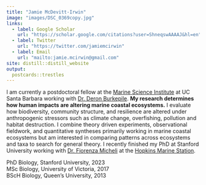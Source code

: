 ```yaml
---
title: "Jamie McDevitt-Irwin"
image: "images/DSC_0369copy.jpg"
links:
  - label: Google Scholar
    url: "https://scholar.google.com/citations?user=ShneqswAAAAJ&hl=en"
  - label: Twitter
    url: "https://twitter.com/jamiemcirwin"   
  - label: Email
    url: "mailto:jamie.mcirwin@gmail.com"   
site: distill::distill_website
output:
  postcards::trestles
---
```



I am currently a postdoctoral fellow at the [Marine Science Institute](https://msi.ucsb.edu/) at UC Santa Barbara working with [Dr. Deron Burkepile](https://labs.eemb.ucsb.edu/burkepile/deron/). **My research determines how human impacts are altering marine coastal ecosystems.** I evaluate how biodiversity, community structure, and resilience are altered under anthropogenic stressors such as climate change, overfishing, pollution and habitat destruction. I combine theory driven experiments, observational fieldwork, and quantitative syntheses primarily working in marine coastal ecosystems but am interested in comparing patterns across ecosystems and taxa to search for general theory. I recently finished my PhD at Stanford University working with [Dr. Fiorenza Micheli](https://michelilab.stanford.edu/) at the [Hopkins Marine Station](https://hopkinsmarinestation.stanford.edu/).

PhD Biology, Stanford University, 2023  
MSc Biology, University of Victoria, 2017  
BScH Biology, Queen's University, 2013  


<meta http-equiv='cache-control' content='no-cache'> 
<meta http-equiv='expires' content='0'> 
<meta http-equiv='pragma' content='no-cache'>
